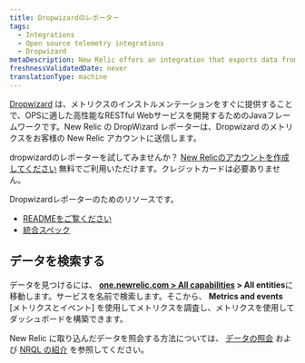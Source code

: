 ```yaml
---
title: Dropwizardのレポーター
tags:
  - Integrations
  - Open source telemetry integrations
  - Dropwizard
metaDescription: New Relic offers an integration that exports data from your DropWizard and sends it to your New Relic account.
freshnessValidatedDate: never
translationType: machine
---
```


[Dropwizard](https://www.dropwizard.io/en/latest/) は、メトリクスのインストルメンテーションをすぐに提供することで、OPSに適した高性能なRESTful Webサービスを開発するためのJavaフレームワークです。New Relic の DropWizard レポーターは、Dropwizard のメトリクスをお客様の New Relic アカウントに送信します。

dropwizardのレポーターを試してみませんか？ [New Relicのアカウントを作成してください](https://newrelic.com/signup) 無料でご利用いただけます。クレジットカードは必要ありません。

Dropwizardレポーターのためのリソースです。

* [READMEをご覧ください](https://github.com/newrelic/dropwizard-metrics-newrelic)
* [統合スペック](https://github.com/newrelic/newrelic-exporter-specs/tree/master/dropwizard)

## データを検索する

データを見つけるには、 **[one.newrelic.com > All capabilities](https://one.newrelic.com/all-capabilities) > All entities**に移動します。サービスを名前で検索します。そこから、 **Metrics and events** \[メトリクスとイベント] を使用してメトリクスを調査し、メトリクスを使用してダッシュボードを構築できます。

New Relic に取り込んだデータを照会する方法については、 [データの照会](/docs/using-new-relic/data/understand-data/query-new-relic-data) および [NRQL の紹介](/docs/query-data/nrql-new-relic-query-language/getting-started/introduction-nrql) を参照してください。

<InstallFeedback/>